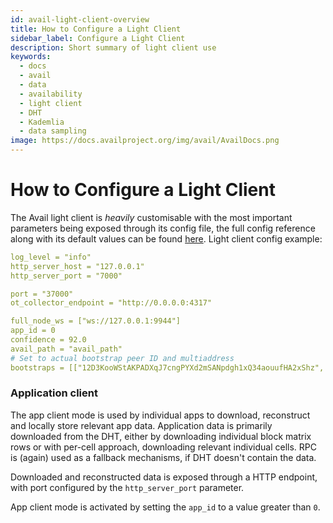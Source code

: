 ```yaml
---
id: avail-light-client-overview
title: How to Configure a Light Client
sidebar_label: Configure a Light Client
description: Short summary of light client use
keywords:
  - docs
  - avail
  - data
  - availability
  - light client
  - DHT
  - Kademlia
  - data sampling
image: https://docs.availproject.org/img/avail/AvailDocs.png
---
```


# How to Configure a Light Client

The Avail light client is _heavily_ customisable with the most important parameters being exposed through its config file, the full config reference along with its default values can be found [here](https://github.com/availproject/avail-light#configuration-reference). 
Light client config example:

```yaml
log_level = "info"
http_server_host = "127.0.0.1"
http_server_port = "7000"

port = "37000"
ot_collector_endpoint = "http://0.0.0.0:4317"

full_node_ws = ["ws://127.0.0.1:9944"]
app_id = 0
confidence = 92.0
avail_path = "avail_path"
# Set to actual bootstrap peer ID and multiaddress
bootstraps = [["12D3KooWStAKPADXqJ7cngPYXd2mSANpdgh1xQ34aouufHA2xShz", "/ip4/127.0.0.1/tcp/39000"]]
```

### Application client

The app client mode is used by individual apps to download, reconstruct and locally store relevant app data.
Application data is primarily downloaded from the DHT, either by downloading individual block matrix rows or with per-cell approach, downloading relevant individual cells.
RPC is (again) used as a fallback mechanisms, if DHT doesn't contain the data.

Downloaded and reconstructed data is exposed through a HTTP endpoint, with port configured by the `http_server_port` parameter.

App client mode is activated by setting the `app_id` to a value greater than `0`.
